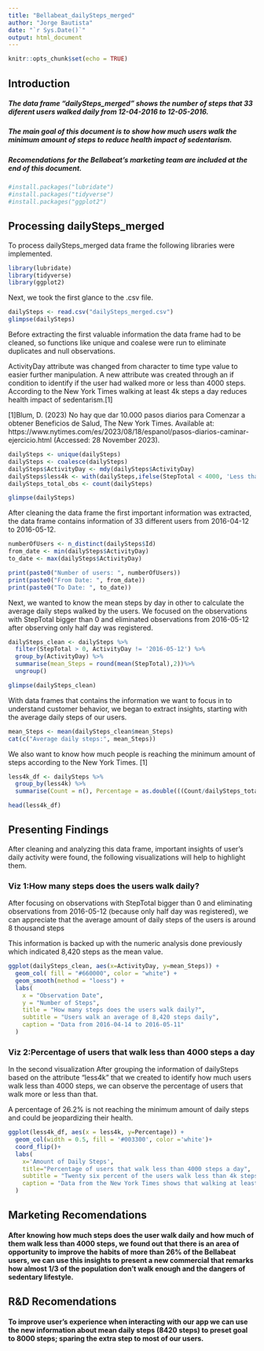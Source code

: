 ---
title: "Bellabeat_dailySteps_merged"
author: "Jorge Bautista"
date: "`r Sys.Date()`"
output: html_document
---

```{r setup, include=FALSE}
knitr::opts_chunk$set(echo = TRUE)
```

## Introduction 
##### The data frame "dailySteps_merged" shows the number of steps that 33 diferent users walked daily from 12-04-2016 to 12-05-2016.

##### The main goal of this document is to show how much users walk the minimum amount of steps to reduce health impact of sedentarism.
##### Recomendations for the Bellabeat's marketing team are included at the end of this document.

```{r installPackages, include=FALSE}
#install.packages("lubridate")
#install.packages("tidyverse")
#install.packages("ggplot2")
```
## Processing dailySteps_merged
To process dailySteps_merged data frame the following libraries were implemented.
```{r libraries, results='hide', warning=FALSE, message=FALSE}
library(lubridate)
library(tidyverse)
library(ggplot2)
```

Next, we took the first glance to the .csv file.

```{r}
dailySteps <- read.csv("dailySteps_merged.csv")
glimpse(dailySteps)
```
Before extracting the first valuable information the data frame had to be cleaned, so functions like unique and coalese were run to eliminate duplicates and null observations.

ActivityDay attribute was changed from character to time type value to easier further manipulation.
A new attribute was created through an if condition to identify if the user had walked more or less than 4000 steps. According to the New York Times walking at least 4k steps a day reduces health impact of sedentarism.[1]

[1]Blum, D. (2023) No hay que dar 10.000 pasos diarios para Comenzar a obtener Beneficios de Salud, The New York Times. Available at: https://www.nytimes.com/es/2023/08/18/espanol/pasos-diarios-caminar-ejercicio.html (Accessed: 28 November 2023).

```{r}
dailySteps <- unique(dailySteps)
dailySteps <- coalesce(dailySteps)
dailySteps$ActivityDay <- mdy(dailySteps$ActivityDay)
dailySteps$less4k <- with(dailySteps,ifelse(StepTotal < 4000, 'Less than 4k steps', 'More than 4k steps'))
dailySteps_total_obs <- count(dailySteps)

glimpse(dailySteps)
```

After cleaning the data frame the first important information was extracted, the data frame contains information of 33 different users from 2016-04-12 to 2016-05-12. 

```{r}
numberOfUsers <- n_distinct(dailySteps$Id)
from_date <- min(dailySteps$ActivityDay)
to_date <- max(dailySteps$ActivityDay)
```

```{r}
print(paste0("Number of users: ", numberOfUsers))
print(paste0("From Date: ", from_date))
print(paste0("To Date: ", to_date))
```
Next, we wanted to know the mean steps by day in other to calculate the average daily steps walked by the users. We focused on the observations with StepTotal bigger than 0 and eliminated observations from 2016-05-12 after observing only half day was registered.

```{r}
dailySteps_clean <- dailySteps %>%
  filter(StepTotal > 0, ActivityDay != '2016-05-12') %>% 
  group_by(ActivityDay) %>% 
  summarise(mean_Steps = round(mean(StepTotal),2))%>%
  ungroup()

glimpse(dailySteps_clean)
```
With data frames that contains the information we want to focus in to understand customer behavior, we began to extract insights, starting with the average daily steps of our users. 
```{r}
mean_Steps <- mean(dailySteps_clean$mean_Steps)
cat(c("Average daily steps:", mean_Steps))
```

We also want to know how much people is reaching the minimum amount of steps according to the New York Times. [1] 

```{r}
less4k_df <- dailySteps %>% 
  group_by(less4k) %>% 
  summarise(Count = n(), Percentage = as.double(((Count/dailySteps_total_obs)*100)))

head(less4k_df)
```
## Presenting Findings
After cleaning and analyzing this data frame, important insights of user's daily activity were found, the following visualizations will help to highlight them.

### Viz 1:How many steps does the users walk daily?
After focusing on observations with StepTotal bigger than 0 and eliminating observations from 2016-05-12 (because only half day was registered), we can appreciate that the average amount of daily steps of the users is around 8 thousand steps

This information is backed up with the numeric analysis done previously which indicated 8,420 steps as the mean value.

```{r, message=FALSE}
ggplot(dailySteps_clean, aes(x=ActivityDay, y=mean_Steps)) +
  geom_col( fill = "#660000", color = "white") +
  geom_smooth(method = "loess") +
  labs(
    x = "Observation Date",
    y = "Number of Steps",
    title = "How many steps does the users walk daily?",
    subtitle = "Users walk an average of 8,420 steps daily",
    caption = "Data from 2016-04-14 to 2016-05-11"
  )
```

### Viz 2:Percentage of users that walk less than 4000 steps a day
In the second visualization 
After grouping the information of dailySteps based on the attribute "less4k" that we created to identify how much users walk less than 4000 steps, we can observe the percentage of users that walk more or less than that.

A percentage of 26.2% is not reaching the minimum amount of daily steps and could be jeopardizing their health. 
```{r}
ggplot(less4k_df, aes(x = less4k, y=Percentage)) +
  geom_col(width = 0.5, fill = '#003300', color ='white')+
  coord_flip()+
  labs(
    x='Amount of Daily Steps',
    title="Percentage of users that walk less than 4000 steps a day",
    subtitle = "Twenty six percent of the users walk less than 4k steps daily",
    caption = "Data from the New York Times shows that walking at least 4k steps a day reduces health impact of sedentarism"
  )
```

## Marketing Recomendations
#### After knowing how much steps does the user walk daily and how much of them walk less than 4000 steps, we found out that there is an area of opportunity to improve the habits of more than 26% of the Bellabeat users, we can use this insights to present a new commercial that remarks how almost 1/3 of the population don't walk enough and the dangers of sedentary lifestyle.

## R&D Recomendations
#### To improve user's experience when interacting with our app we can use the new information about mean daily steps (8420 steps) to preset goal to 8000 steps; sparing the extra step to most of our users.

